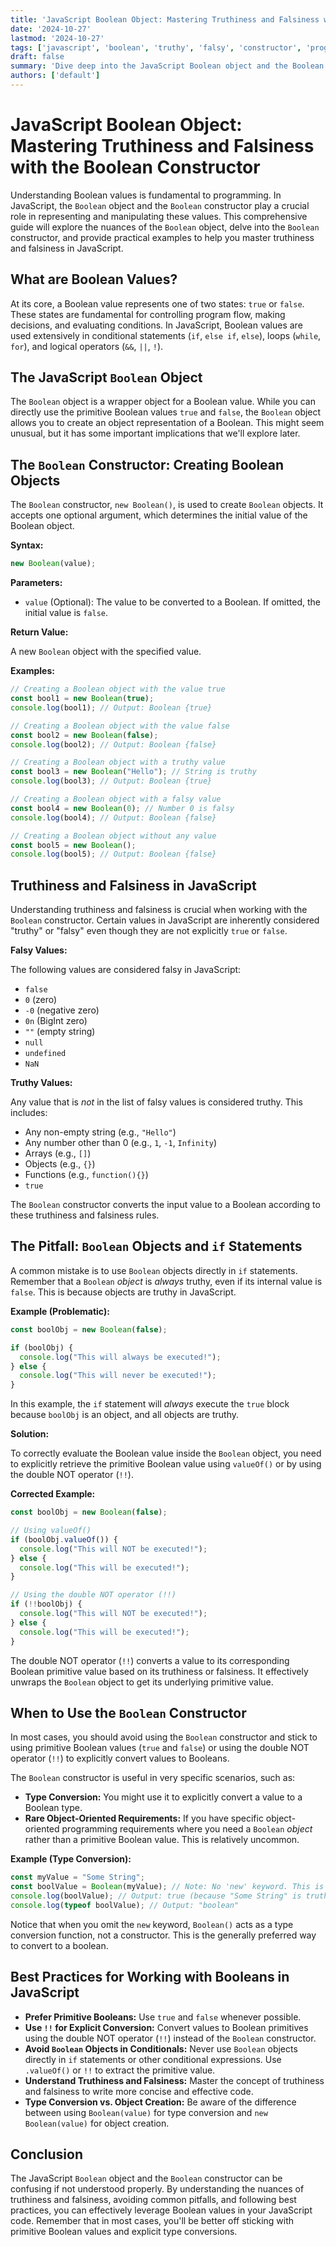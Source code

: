 ```yaml
---
title: 'JavaScript Boolean Object: Mastering Truthiness and Falsiness with the Boolean Constructor'
date: '2024-10-27'
lastmod: '2024-10-27'
tags: ['javascript', 'boolean', 'truthy', 'falsy', 'constructor', 'programming']
draft: false
summary: 'Dive deep into the JavaScript Boolean object and the Boolean constructor. Learn how to create Boolean objects, understand truthiness and falsiness, and avoid common pitfalls when working with Boolean objects in JavaScript.'
authors: ['default']
---
```


# JavaScript Boolean Object: Mastering Truthiness and Falsiness with the Boolean Constructor

Understanding Boolean values is fundamental to programming. In JavaScript, the `Boolean` object and the `Boolean` constructor play a crucial role in representing and manipulating these values. This comprehensive guide will explore the nuances of the `Boolean` object, delve into the `Boolean` constructor, and provide practical examples to help you master truthiness and falsiness in JavaScript.

## What are Boolean Values?

At its core, a Boolean value represents one of two states: `true` or `false`. These states are fundamental for controlling program flow, making decisions, and evaluating conditions. In JavaScript, Boolean values are used extensively in conditional statements (`if`, `else if`, `else`), loops (`while`, `for`), and logical operators (`&&`, `||`, `!`).

## The JavaScript `Boolean` Object

The `Boolean` object is a wrapper object for a Boolean value. While you can directly use the primitive Boolean values `true` and `false`, the `Boolean` object allows you to create an object representation of a Boolean. This might seem unusual, but it has some important implications that we'll explore later.

## The `Boolean` Constructor: Creating Boolean Objects

The `Boolean` constructor, `new Boolean()`, is used to create `Boolean` objects. It accepts one optional argument, which determines the initial value of the Boolean object.

**Syntax:**

```javascript
new Boolean(value);
```

**Parameters:**

*   `value` (Optional): The value to be converted to a Boolean. If omitted, the initial value is `false`.

**Return Value:**

A new `Boolean` object with the specified value.

**Examples:**

```javascript
// Creating a Boolean object with the value true
const bool1 = new Boolean(true);
console.log(bool1); // Output: Boolean {true}

// Creating a Boolean object with the value false
const bool2 = new Boolean(false);
console.log(bool2); // Output: Boolean {false}

// Creating a Boolean object with a truthy value
const bool3 = new Boolean("Hello"); // String is truthy
console.log(bool3); // Output: Boolean {true}

// Creating a Boolean object with a falsy value
const bool4 = new Boolean(0); // Number 0 is falsy
console.log(bool4); // Output: Boolean {false}

// Creating a Boolean object without any value
const bool5 = new Boolean();
console.log(bool5); // Output: Boolean {false}
```

## Truthiness and Falsiness in JavaScript

Understanding truthiness and falsiness is crucial when working with the `Boolean` constructor.  Certain values in JavaScript are inherently considered "truthy" or "falsy" even though they are not explicitly `true` or `false`.

**Falsy Values:**

The following values are considered falsy in JavaScript:

*   `false`
*   `0` (zero)
*   `-0` (negative zero)
*   `0n` (BigInt zero)
*   `""` (empty string)
*   `null`
*   `undefined`
*   `NaN`

**Truthy Values:**

Any value that is *not* in the list of falsy values is considered truthy.  This includes:

*   Any non-empty string (e.g., `"Hello"`)
*   Any number other than 0 (e.g., `1`, `-1`, `Infinity`)
*   Arrays (e.g., `[]`)
*   Objects (e.g., `{}`)
*   Functions (e.g., `function(){}`)
*   `true`

The `Boolean` constructor converts the input value to a Boolean according to these truthiness and falsiness rules.

## The Pitfall:  `Boolean` Objects and `if` Statements

A common mistake is to use `Boolean` objects directly in `if` statements.  Remember that a `Boolean` *object* is *always* truthy, even if its internal value is `false`.  This is because objects are truthy in JavaScript.

**Example (Problematic):**

```javascript
const boolObj = new Boolean(false);

if (boolObj) {
  console.log("This will always be executed!");
} else {
  console.log("This will never be executed!");
}
```

In this example, the `if` statement will *always* execute the `true` block because `boolObj` is an object, and all objects are truthy.

**Solution:**

To correctly evaluate the Boolean value inside the `Boolean` object, you need to explicitly retrieve the primitive Boolean value using `valueOf()` or by using the double NOT operator (`!!`).

**Corrected Example:**

```javascript
const boolObj = new Boolean(false);

// Using valueOf()
if (boolObj.valueOf()) {
  console.log("This will NOT be executed!");
} else {
  console.log("This will be executed!");
}

// Using the double NOT operator (!!)
if (!!boolObj) {
  console.log("This will NOT be executed!");
} else {
  console.log("This will be executed!");
}
```

The double NOT operator (`!!`) converts a value to its corresponding Boolean primitive value based on its truthiness or falsiness. It effectively unwraps the `Boolean` object to get its underlying primitive value.

## When to Use the `Boolean` Constructor

In most cases, you should avoid using the `Boolean` constructor and stick to using primitive Boolean values (`true` and `false`) or using the double NOT operator (`!!`) to explicitly convert values to Booleans.

The `Boolean` constructor is useful in very specific scenarios, such as:

*   **Type Conversion:** You might use it to explicitly convert a value to a Boolean type.
*   **Rare Object-Oriented Requirements:**  If you have specific object-oriented programming requirements where you need a `Boolean` *object* rather than a primitive Boolean value.  This is relatively uncommon.

**Example (Type Conversion):**

```javascript
const myValue = "Some String";
const boolValue = Boolean(myValue); // Note: No 'new' keyword. This is a type conversion.
console.log(boolValue); // Output: true (because "Some String" is truthy)
console.log(typeof boolValue); // Output: "boolean"
```

Notice that when you omit the `new` keyword, `Boolean()` acts as a type conversion function, not a constructor.  This is the generally preferred way to convert to a boolean.

## Best Practices for Working with Booleans in JavaScript

*   **Prefer Primitive Booleans:** Use `true` and `false` whenever possible.
*   **Use `!!` for Explicit Conversion:** Convert values to Boolean primitives using the double NOT operator (`!!`) instead of the `Boolean` constructor.
*   **Avoid `Boolean` Objects in Conditionals:** Never use `Boolean` objects directly in `if` statements or other conditional expressions.  Use `.valueOf()` or `!!` to extract the primitive value.
*   **Understand Truthiness and Falsiness:**  Master the concept of truthiness and falsiness to write more concise and effective code.
*   **Type Conversion vs. Object Creation:**  Be aware of the difference between using `Boolean(value)` for type conversion and `new Boolean(value)` for object creation.

## Conclusion

The JavaScript `Boolean` object and the `Boolean` constructor can be confusing if not understood properly. By understanding the nuances of truthiness and falsiness, avoiding common pitfalls, and following best practices, you can effectively leverage Boolean values in your JavaScript code.  Remember that in most cases, you'll be better off sticking with primitive Boolean values and explicit type conversions.